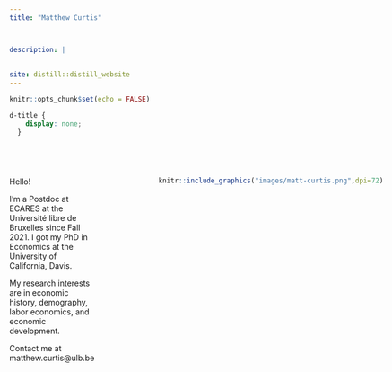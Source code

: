 ```yaml
---
title: "Matthew Curtis"



description: |
 
 
site: distill::distill_website
---
```


```r
knitr::opts_chunk$set(echo = FALSE)
```

```css
d-title {
    display: none;
  }
  
```

```
```
```
```


:::: {style="display: grid; grid-template-columns: 1fr 1fr; grid-column-gap: 100px; "}

::: {}
Hello!

I'm a Postdoc at ECARES at the Université libre de Bruxelles since Fall 2021. I got my PhD in Economics at the University of California, Davis.

My research interests are in economic history, demography, labor economics, and economic development.

Contact me at matthew.curtis@ulb.be


:::

::: {}

```r
  knitr::include_graphics("images/matt-curtis.png",dpi=72)
```
:::

::::

